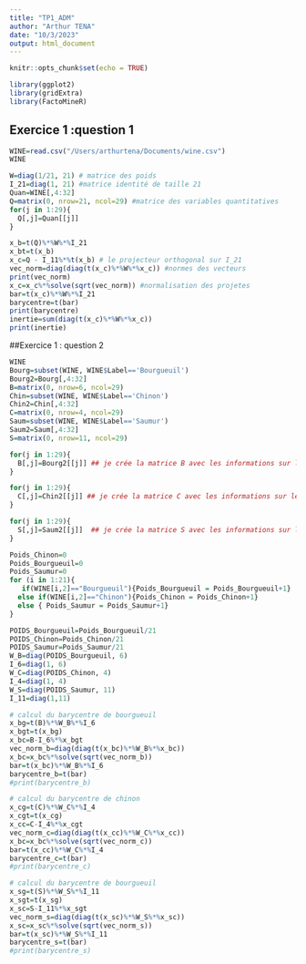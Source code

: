```yaml
---
title: "TP1_ADM"
author: "Arthur TENA"
date: "10/3/2023"
output: html_document
---
```


```r
knitr::opts_chunk$set(echo = TRUE)
```

```r
library(ggplot2)
library(gridExtra)
library(FactoMineR)
```

## Exercice 1 :question 1

```r
WINE=read.csv("/Users/arthurtena/Documents/wine.csv")
WINE
```

```r
W=diag(1/21, 21) # matrice des poids
I_21=diag(1, 21) #matrice identité de taille 21
Quan=WINE[,4:32]
Q=matrix(0, nrow=21, ncol=29) #matrice des variables quantitatives
for(j in 1:29){ 
  Q[,j]=Quan[[j]]
}

x_b=t(Q)%*%W%*%I_21
x_bt=t(x_b)
x_c=Q - I_11%*%t(x_b) # le projecteur orthogonal sur I_21
vec_norm=diag(diag(t(x_c)%*%W%*%x_c)) #normes des vecteurs
print(vec_norm)
x_c=x_c%*%solve(sqrt(vec_norm)) #normalisation des projetes
bar=t(x_c)%*%W%*%I_21 
barycentre=t(bar)
print(barycentre)
inertie=sum(diag(t(x_c)%*%W%*%x_c))
print(inertie)
```

##Exercice 1 : question 2

```r
WINE
Bourg=subset(WINE, WINE$Label=='Bourgueuil')
Bourg2=Bourg[,4:32]
B=matrix(0, nrow=6, ncol=29)
Chin=subset(WINE, WINE$Label=='Chinon')
Chin2=Chin[,4:32]
C=matrix(0, nrow=4, ncol=29)
Saum=subset(WINE, WINE$Label=='Saumur')
Saum2=Saum[,4:32]
S=matrix(0, nrow=11, ncol=29)

for(j in 1:29){ 
  B[,j]=Bourg2[[j]] ## je crée la matrice B avec les informations sur les bourgueui
}

for(j in 1:29){ 
  C[,j]=Chin2[[j]] ## je crée la matrice C avec les informations sur les chinon
}

for(j in 1:29){ 
  S[,j]=Saum2[[j]]  ## je crée la matrice S avec les informations sur les saumur
}

Poids_Chinon=0
Poids_Bourgueuil=0
Poids_Saumur=0
for (i in 1:21){
   if(WINE[i,2]=="Bourgueuil"){Poids_Bourgueuil = Poids_Bourgueuil+1}
  else if(WINE[i,2]=="Chinon"){Poids_Chinon = Poids_Chinon+1}
  else { Poids_Saumur = Poids_Saumur+1}
}

POIDS_Bourgueuil=Poids_Bourgueuil/21
POIDS_Chinon=Poids_Chinon/21
POIDS_Saumur=Poids_Saumur/21
W_B=diag(POIDS_Bourgueuil, 6)
I_6=diag(1, 6)
W_C=diag(POIDS_Chinon, 4)
I_4=diag(1, 4)
W_S=diag(POIDS_Saumur, 11)
I_11=diag(1,11)

# calcul du barycentre de bourgueuil 
x_bg=t(B)%*%W_B%*%I_6
x_bgt=t(x_bg)
x_bc=B-I_6%*%x_bgt
vec_norm_b=diag(diag(t(x_bc)%*%W_B%*%x_bc))
x_bc=x_bc%*%solve(sqrt(vec_norm_b))
bar=t(x_bc)%*%W_B%*%I_6 
barycentre_b=t(bar)
#print(barycentre_b)

# calcul du barycentre de chinon 
x_cg=t(C)%*%W_C%*%I_4
x_cgt=t(x_cg)
x_cc=C-I_4%*%x_cgt
vec_norm_c=diag(diag(t(x_cc)%*%W_C%*%x_cc))
x_bc=x_bc%*%solve(sqrt(vec_norm_c))
bar=t(x_cc)%*%W_C%*%I_4 
barycentre_c=t(bar)
#print(barycentre_c)

# calcul du barycentre de bourgueuil 
x_sg=t(S)%*%W_S%*%I_11
x_sgt=t(x_sg)
x_sc=S-I_11%*%x_sgt
vec_norm_s=diag(diag(t(x_sc)%*%W_S%*%x_sc))
x_sc=x_sc%*%solve(sqrt(vec_norm_s))
bar=t(x_sc)%*%W_S%*%I_11 
barycentre_s=t(bar)
#print(barycentre_s)


```
